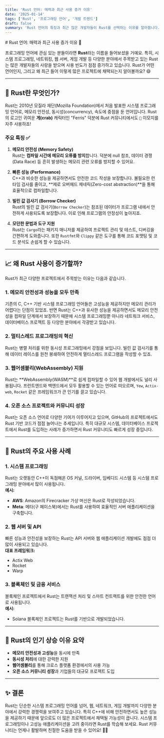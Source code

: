```yaml
---
title: 'Rust 언어: 매력과 최근 사용 증가 이유'
date: '2025-01-14'
tags: ['Rust', '프로그래밍 언어', '개발 트렌드']
draft: false
summary: 'Rust 언어의 특징과 최근 많은 개발자들이 Rust를 선택하는 이유를 알아봅니다.'
---
```


<CoupangBanner id={830929} trackingCode="AF1721484" /># Rust 언어: 매력과 최근 사용 증가 이유 🚀

프로그래밍 언어에 관심 있는 분들이라면 **Rust**라는 이름을 들어보셨을 거예요. 특히, 시스템 프로그래밍, 네트워킹, 웹 서버, 게임 개발 등 다양한 분야에서 주목받고 있는 Rust는 많은 개발자들의 사랑을 받으며 사용 빈도가 점점 증가하고 있습니다. Rust가 어떤 언어인지, 그리고 왜 최근 들어 이렇게 많은 프로젝트에 채택되는지 알아볼까요? 😄

---

## 🦀 Rust란 무엇인가?

Rust는 2010년 모질라 재단(Mozilla Foundation)에서 처음 발표한 시스템 프로그래밍 언어로, 메모리 안전성, 동시성(concurrency), 속도에 중점을 둔 언어입니다. Rust의 로고인 귀여운 **게(crab)** 캐릭터인 "Ferris" 덕분에 Rust 커뮤니티에서도 `🦀` 이모지를 자주 사용하죠!

### 주요 특징 ✅

1. **메모리 안전성 (Memory Safety)**  
   Rust는 **컴파일 시간에 메모리 오류를 방지**합니다. 덕분에 null 참조, 데이터 경쟁(Data Race) 등 흔히 발생하는 메모리 관련 오류를 방지할 수 있어요.
2. **빠른 성능 (Performance)**  
   C++과 비슷한 성능을 제공하면서도 안전한 코드 작성을 보장합니다. 불필요한 런타임 검사를 줄이고, **제로 오버헤드 제네릭(Zero-cost abstraction)**을 통해 효율적으로 컴파일합니다.
3. **빌린 값 검사기 (Borrow Checker)**  
   Rust의 빌린 값 검사기(`Borrow Checker`)는 참조된 데이터가 프로그램 내에서 안전하게 사용되도록 보장합니다. 이로 인해 프로그램의 안정성이 높아지죠.

4. **모던한 문법과 도구 지원**  
   Rust는 `Cargo`라는 패키지 매니저를 제공하여 프로젝트 관리 및 테스트, 디버깅을 간편하게 도와줍니다. 또한 `Rustfmt`와 `Clippy` 같은 도구를 통해 코드 포맷팅 및 코드 분석도 손쉽게 할 수 있습니다.

---

## 📈 왜 Rust 사용이 증가할까?

Rust가 최근 다양한 프로젝트에서 주목받는 이유는 다음과 같습니다.

### 1. **메모리 안전성과 성능을 모두 만족**

기존의 C, C++ 기반 시스템 프로그래밍 언어들은 고성능을 제공하지만 메모리 관리가 어렵다는 단점이 있었죠. 반면 Rust는 C++과 유사한 성능을 제공하면서도 메모리 안전성을 컴파일 단계에서 보장하기 때문에 시스템 프로그래밍뿐 아니라 네트워크 서비스, 데이터베이스 프로젝트 등 다양한 분야에서 각광받고 있습니다.

### 2. **멀티스레드 프로그래밍의 혁신**

Rust는 병렬 처리를 위한 동시성 프로그래밍에서 강점을 보입니다. 빌린 값 검사기를 통해 데이터 레이스를 원천 봉쇄하여 안전하게 멀티스레드 프로그램을 작성할 수 있죠.

### 3. **웹어셈블리(WebAssembly) 지원**

Rust는 **WebAssembly(WASM)**로 쉽게 컴파일할 수 있어 웹 개발에서도 널리 사용됩니다. 프런트엔드와 백엔드에서 모두 활용할 수 있는 언어로 떠오르며, `Yew`, `Actix-web`, `Rocket` 같은 프레임워크가 큰 인기를 끌고 있습니다.

### 4. **오픈 소스 프로젝트와 커뮤니티 성장**

Rust는 오픈 소스 언어로 다양한 기여가 이루어지고 있으며, GitHub의 프로젝트에서도 Rust 기반 코드가 점점 늘어나는 추세입니다. 특히 대규모 시스템, 데이터베이스 프로젝트에서 Rust를 도입하는 사례가 증가하면서 Rust 커뮤니티도 빠르게 성장 중입니다.

---

## 🚀 Rust의 주요 사용 사례

### 1. **시스템 프로그래밍**

Rust는 오랫동안 C++이 독점해온 OS 커널, 드라이버, 임베디드 시스템 등 시스템 프로그래밍 분야에서 많이 사용됩니다.  
 **예시:**

- **AWS**: Amazon의 Firecracker 가상 머신은 Rust로 작성되었습니다.
- **Meta**: 메타(구 페이스북)에서는 Rust를 사용하여 효율적인 서버 애플리케이션을 구축합니다.

### 2. **웹 서버 및 API**

빠른 성능과 안전성을 보장하는 Rust는 API 서버와 웹 애플리케이션 개발에도 점점 더 많이 사용되고 있습니다.  
 **대표 프레임워크:**

- Actix Web
- Rocket
- Warp

### 3. **블록체인 및 금융 서비스**

블록체인 프로젝트에서 Rust는 트랜잭션 처리 및 스마트 컨트랙트를 위한 안전한 언어로 사용됩니다.  
 **예시:**

- Solana 블록체인 프로젝트는 Rust를 기반으로 개발되었습니다.

---

## 🌟 Rust의 인기 상승 이유 요약

- **메모리 안전성과 고성능**을 동시에 만족
- **동시성 처리**에 대한 강력한 지원
- **웹어셈블리**를 통해 크로스 플랫폼 환경에서의 사용 가능
- **오픈 소스 커뮤니티 성장**과 기업들의 대규모 프로젝트 도입

---

## ✨ 결론

Rust는 단순한 시스템 프로그래밍 언어를 넘어, 웹, 네트워크, 게임 개발까지 다양한 분야에서 강력한 경쟁력을 보여주고 있습니다. 특히 C++에 비해 안전하면서도 높은 성능을 제공하기 때문에 앞으로도 더 많은 프로젝트에서 채택될 가능성이 큽니다. 시스템 프로그래밍이나 고성능 애플리케이션을 고려 중이라면 Rust를 학습해 보세요. Rust 커뮤니티는 언제나 활발하며 친절한 도움을 받을 수 있어요! 🦀💡
